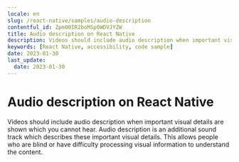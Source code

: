 ```yaml
---
locale: en
slug: /react-native/samples/audio-description
contentful_id: Zpm00IR2boMSp0WDVJYZW
title: Audio description on React Native
description: Videos should include audio description when important visual details are shown which you cannot hear.
keywords: [React Native, accessibility, code sample]
date: 2023-01-30
last_update:
  date: 2023-01-30
---
```


# Audio description on React Native

Videos should include audio description when important visual details are shown which you cannot hear. Audio description is an additional sound track which describes these important visual details. This allows people who are blind or have difficulty processing visual information to understand the content.

<CodeSample id="media-audio-description" framework="react-native" locale="en"/>
